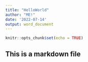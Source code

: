 ```yaml
---
title: "HelloWorld"
author: "ME!"
date: '2022-07-14'
output: word_document
---
```


```r
knitr::opts_chunk$set(echo = TRUE)
```

## This is a markdown file